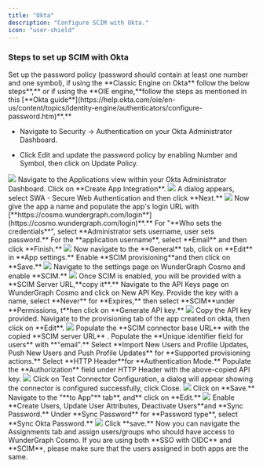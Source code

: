 ---
title: "Okta"
description: "Configure SCIM with Okta."
icon: "user-shield"
---



### Steps to set up SCIM with Okta

<Steps>
<Step>
 Set up the password policy (password should contain at least one number and one symbol), if using the **Classic Engine on Okta** follow the below step&#x73;**,** or if using the  **OIE engine,**&#x66;ollow the steps as mentioned in this  [**Okta guide**](https://help.okta.com/oie/en-us/content/topics/identity-engine/authenticators/configure-password.htm)**.**

  * Navigate to Security -> Authentication on your Okta Administrator Dashboard.

  * Click Edit and update the password policy by enabling Number and Symbol, then click on Update Policy.
<Frame>
  <img src="/images/studio/scim/image-1.png" />
</Frame>
</Step>
<Step>
 Navigate to the Applications view within your Okta Administrator Dashboard.
</Step>
<Step>
Click on **Create App Integration**.

<Frame>
  <img src="/images/studio/scim/image-2.png" />
</Frame>
</Step>
<Step>
 A dialog appears, select SWA - Secure Web Authentication and then click **Next.**

<Frame>
  <img src="/images/studio/scim/image-3.png" />
</Frame>
</Step>
<Step>
Now give the app a name and populate the app's login URL with [**https://cosmo.wundergraph.com/login**](https://cosmo.wundergraph.com/login)**.**
</Step>
<Step>
 For "**Who sets the credentials**", select **Administrator sets username, user sets password.**
</Step>
<Step>
 For the **application username**, select **Email** and then click **Finish.**

<Frame>
  <img src="/images/studio/scim/image-4.png" />
</Frame>
</Step>
<Step>
 Now navigate to the **General** tab, click on **Edit** in **App settings.**
</Step>
<Step>
 Enable  **SCIM provisioning**and then click on **Save.**

<Frame>
  <img src="/images/studio/scim/image-5.png" />
</Frame>
</Step>
<Step>
  Navigate to the settings page on WunderGraph Cosmo and enable **SCIM.**

<Frame>
  <img src="/images/studio/scim/image-6.png" />
</Frame>
</Step>
<Step>
Once SCIM is enabled, you will be provided with a  **SCIM Server URL,**&#x63;opy i&#x74;**.**
</Step>
<Step>
Navigate to the API Keys page on WunderGraph Cosmo and click on New API Key.
</Step>
<Step>
Provide the key with a name, select **Never** for **Expires,** then select  **SCIM**under **Permissions, t**hen click on **Generate API key.**

<Frame>
  <img src="/images/studio/scim/image-7.png" />
</Frame>
</Step>
<Step>
Copy the API key provided.
</Step>
<Step>
Navigate to the provisioning tab of the app created on okta, then click on **Edit**.

<Frame>
  <img src="/images/studio/scim/image-8.png" />
</Frame>
</Step>
<Step>
Populate the **SCIM connector base URL** with the copied **SCIM server URL** .
</Step>
<Step>
Populate the **Unique identifier field for users** with **"email".**
</Step>
<Step>
Select **Import New Users and Profile Updates, Push New Users and Push Profile Updates** for **Supported provisioning actions.**
</Step>
<Step>
Select  **HTTP Header**for **Authentication Mode.**
</Step>
<Step>
Populate the **Authorization** field  under HTTP Header with the above-copied API key.

<Frame>
  <img src="/images/studio/scim/image-9.png" />
</Frame>
</Step>
<Step>
Click on Test Connector Configuration, a dialog will appear showing the connector is configured successfully, click Close.

<Frame>
  <img src="/images/studio/scim/image-10.png" />
</Frame>
</Step>
<Step>
Click on **Save.**
</Step>
<Step>
Navigate to the "**to App"** ta&#x62;**, and** click on **Edit.**

<Frame>
  <img src="/images/studio/scim/image-11.png" />
</Frame>
</Step>
<Step>
Enable  **Create Users, Update User Attributes, Deactivate Users**and **Sync Password.**
</Step>
<Step>
Under **Sync Password** for **Password type**, select **Sync Okta Password.**

<Frame>
  <img src="/images/studio/scim/image-12.png" />
</Frame>
</Step>
<Step>
Click **save.**
</Step>
<Step>
Now you can navigate the Assignments tab and assign users/groups who should have access to WunderGraph Cosmo.

</Step>
</Steps>
<Info>
  If you are using both **SSO with OIDC** and **SCIM**, please make sure that the users assigned in both apps are the same.
</Info>

